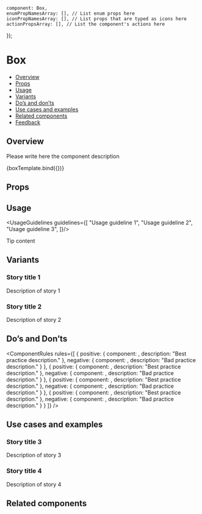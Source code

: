
    component: Box,
    enumPropNamesArray: [], // List enum props here
    iconPropNamesArray: [], // List props that are typed as icons here
    actionPropsArray: [], // List the component's actions here
});

<Meta
    title="Components/Box/Box"
    component={Box}
    argTypes={metaSettings.argTypes}
    decorators={metaSettings.decorators}
/>

<!--- Component template -->


<!--- Component documentation -->

# Box
- [Overview](#overview)
- [Props](#props)
- [Usage](#usage)
- [Variants](#variants)
- [Do’s and don’ts](#dos-and-donts)
- [Use cases and examples](#use-cases-and-examples)
- [Related components](#related-components)
- [Feedback](#feedback)

## Overview
Please write here the component description

<Canvas>
    <Story name="Overview"
           args={{prop1: "prop's default value", prop2: "prop's default value"}}>
        {boxTemplate.bind({})}
    </Story>
</Canvas>

## Props
<ArgsTable of={Box}/>

## Usage
<UsageGuidelines guidelines={[
    "Usage guideline 1",
    "Usage guideline 2",
    "Usage guideline 3",
]}/>

<Tip title="Not what you were looking for?">Tip content</Tip>

## Variants
### Story title 1
Description of story 1
<Canvas>
    <Story name="Story title 1">
        <Box bgColor={Box.bgColor.GREY_BACKGROUND}/>
    </Story>
</Canvas>

### Story title 2
Description of story 2
<Canvas>
    <Story name="Story title 2">
        <Box/>
        <Box/>
    </Story>
</Canvas>

## Do’s and Don’ts
<ComponentRules
    rules={[
        {
            positive: {
                component: <Box/>,
                description: "Best practice description."
            },
            negative: {
                component: <Box/>,
                description: "Bad practice description."
            }
        },
        {
            positive: {
                component: <Box/>,
                description: "Best practice description."
            },
            negative: {
                component: <Box/>,
                description: "Bad practice description."
            }
        },
        {
            positive: {
                component: <Box/>,
                description: "Best practice description."
            },
            negative: {
                component: <Box/>,
                description: "Bad practice description."
            }
        },
        {
            positive: {
                component: <Box/>,
                description: "Best practice description."
            },
            negative: {
                component: <Box/>,
                description: "Bad practice description."
            }
        }
    ]}
/>


## Use cases and examples

### Story title 3
Description of story 3
<Canvas>
    <Story name="Story title 3">
        <Box/>
        <Box/>
    </Story>
</Canvas>

### Story title 4
Description of story 4
<Canvas>
    <Story name="Story title 4">
        <Box/>
        <Box/>
    </Story>
</Canvas>

## Related components
<RelatedComponents componentsNames={[]}/>